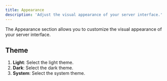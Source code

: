 ---
title: Appearance
description: 'Adjust the visual appearance of your server interface.'
---


The Appearance section allows you to customize the visual appearance of your server interface.

## Theme

1. **Light**: Select the light theme.
2. **Dark**: Select the dark theme.
3. **System**: Select the system theme.
